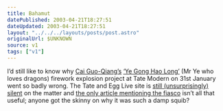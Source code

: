 ```yaml
---
title: Bahamut
datePublished: 2003-04-21T18:27:51
dateUpdated: 2003-04-21T18:27:51
layout: "../../../layouts/posts/post.astro"
originalUrl: $UNKNOWN
source: v1
tags: ["v1"]
---
```


I&#8217;d still like to know why [Cai Guo-Qiang&#8217;s][1] [&#8216;Ye Gong Hao Long&#8217;][2] (Mr Ye who loves dragons) firework explosion project at Tate Modern on 31st January went so badly wrong. The Tate and Egg Live site is [still (unsurprisingly) silent][3] on the matter and [the only article mentioning the fiasco][4] isn&#8217;t all that useful; anyone got the skinny on why it was such a damp squib?

[1]: http://www.caiguoqiang.com/ "Cai Guo-Qiang: How is your Feng-Shui?"
[2]: http://www.tateandegglive.com/event1_cai.html "Tate and Egg Live: Ye Gong Hai Long Event Overview"
[3]: http://www.tateandegglive.com/reviews/reviews_event1.html "Tate and Egg Live: (No) reviews of Ye Gong Hao Long"
[4]: http://www.observer.co.uk/review/story/0,6903,891621,00.html "The Observer: £25 challenge in London"
